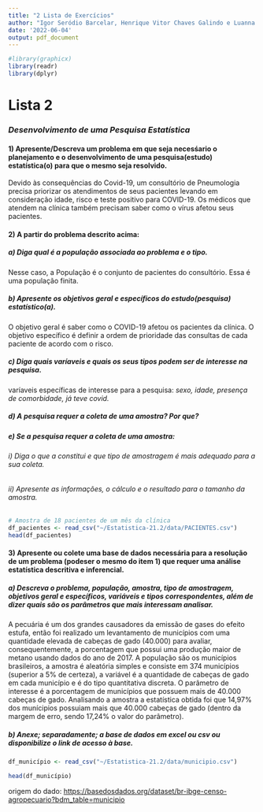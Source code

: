 ```yaml
---
title: "2 Lista de Exercícios"
author: "Igor Seródio Barcelar, Henrique Vitor Chaves Galindo e Luanna Leonel de Farias Silva"
date: '2022-06-04'
output: pdf_document
---
```


```r
#library(graphicx)
library(readr)
library(dplyr)

```

# Lista 2

### *Desenvolvimento de uma Pesquisa Estatística*

#### 1) Apresente/Descreva um problema em que seja necesśario o planejamento e o desenvolvimento de uma pesquisa(estudo) estatística(o) para que o mesmo seja resolvido.

Devido às consequências do Covid-19, um consultório de Pneumologia precisa priorizar os atendimentos de seus pacientes levando em consideração idade, risco e teste positivo para COVID-19. Os médicos que atendem na clínica também precisam saber como o vírus afetou seus pacientes.

#### 2) A partir do problema descrito acima:

##### a) Diga qual é a população associada ao problema e o tipo.

Nesse caso, a População é o conjunto de pacientes do consultório. Essa é uma população finita.

##### b) Apresente os objetivos geral e específicos do estudo(pesquisa) estatístico(a).

O objetivo geral é saber como o COVID-19 afetou os pacientes da clínica. O objetivo específico é definir a ordem de prioridade das consultas de cada paciente de acordo com o risco.

##### c) Diga quais varíaveis e quais os seus tipos podem ser de interesse na pesquisa.

varíaveis específicas de interesse para a pesquisa: *sexo, idade, presença de comorbidade, já teve covid.*

##### d) A pesquisa requer a coleta de uma amostra? Por que?

##### e) Se a pesquisa requer a coleta de uma amostra:

###### i) Diga o que a constitui e que tipo de amostragem é mais adequado para a sua coleta.

###### ii) Apresente as informações, o cálculo e o resultado para o tamanho da amostra.

```r
# Amostra de 18 pacientes de um mês da clínica
df_pacientes <- read_csv("~/Estatistica-21.2/data/PACIENTES.csv")
head(df_pacientes)
```

#### 3) Apresente ou colete uma base de dados necessária para a resolução de um problema (podeser o mesmo do item 1) que requer uma análise estatística descritiva e inferencial.



##### a) Descreva o problema, população, amostra, tipo de amostragem, objetivos geral e específicos, variáveis e tipos correspondentes, além de dizer quais são os parâmetros que mais interessam analisar.

A pecuária é um dos grandes causadores da emissão de gases do efeito estufa, então foi realizado um levantamento de municípios com uma quantidade elevada de cabeças de gado (40.000) para avaliar, consequentemente, a porcentagem que possui uma produção maior de metano usando dados do ano de 2017. A população são os municípios brasileiros, a amostra é aleatória simples e consiste em 374 municípios (superior a 5% de certeza), a variável é a quantidade de cabeças de gado em cada município e é do tipo quantitativa discreta. O parâmetro de interesse é a porcentagem de municípios que possuem mais de 40.000 cabeças de gado. Analisando a amostra a estatística obtida foi que 14,97% dos munícipios possuiam mais que 40.000 cabeças de gado (dentro da margem de erro, sendo 17,24% o valor do parâmetro).

##### b) Anexe; separadamente; a base de dados em excel ou csv ou disponibilize o link de acesso à base.

```r
df_município <- read_csv("~/Estatistica-21.2/data/municipio.csv")

head(df_município)
```

origem do dado: <https://basedosdados.org/dataset/br-ibge-censo-agropecuario?bdm_table=municipio>
